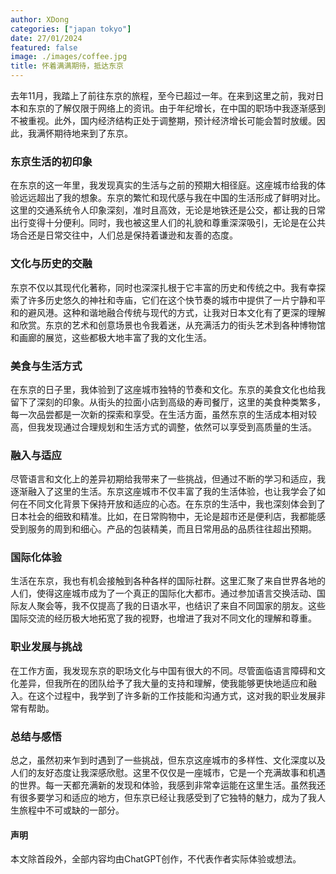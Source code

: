 ```yaml
---
author: XDong
categories: ["japan tokyo"]
date: 27/01/2024
featured: false
image: ./images/coffee.jpg
title: 怀着满满期待，抵达东京
---
```


去年11月，我踏上了前往东京的旅程，至今已超过一年。在来到这里之前，我对日本和东京的了解仅限于网络上的资讯。由于年纪增长，在中国的职场中我逐渐感到不被重视。此外，国内经济结构正处于调整期，预计经济增长可能会暂时放缓。因此，我满怀期待地来到了东京。

### 东京生活的初印象
在东京的这一年里，我发现真实的生活与之前的预期大相径庭。这座城市给我的体验远远超出了我的想象。东京的繁忙和现代感与我在中国的生活形成了鲜明对比。这里的交通系统令人印象深刻，准时且高效，无论是地铁还是公交，都让我的日常出行变得十分便利。同时，我也被这里人们的礼貌和尊重深深吸引，无论是在公共场合还是日常交往中，人们总是保持着谦逊和友善的态度。

### 文化与历史的交融
东京不仅以其现代化著称，同时也深深扎根于它丰富的历史和传统之中。我有幸探索了许多历史悠久的神社和寺庙，它们在这个快节奏的城市中提供了一片宁静和平和的避风港。这种和谐地融合传统与现代的方式，让我对日本文化有了更深的理解和欣赏。东京的艺术和创意场景也令我着迷，从充满活力的街头艺术到各种博物馆和画廊的展览，这些都极大地丰富了我的文化生活。

### 美食与生活方式
在东京的日子里，我体验到了这座城市独特的节奏和文化。东京的美食文化也给我留下了深刻的印象。从街头的拉面小店到高级的寿司餐厅，这里的美食种类繁多，每一次品尝都是一次新的探索和享受。在生活方面，虽然东京的生活成本相对较高，但我发现通过合理规划和生活方式的调整，依然可以享受到高质量的生活。

### 融入与适应
尽管语言和文化上的差异初期给我带来了一些挑战，但通过不断的学习和适应，我逐渐融入了这里的生活。东京这座城市不仅丰富了我的生活体验，也让我学会了如何在不同文化背景下保持开放和适应的心态。在东京的生活中，我也深刻体会到了日本社会的细致和精准。比如，在日常购物中，无论是超市还是便利店，我都能感受到服务的周到和细心。产品的包装精美，而且日常用品的品质往往超出预期。

### 国际化体验
生活在东京，我也有机会接触到各种各样的国际社群。这里汇聚了来自世界各地的人们，使得这座城市成为了一个真正的国际化大都市。通过参加语言交换活动、国际友人聚会等，我不仅提高了我的日语水平，也结识了来自不同国家的朋友。这些国际交流的经历极大地拓宽了我的视野，也增进了我对不同文化的理解和尊重。

### 职业发展与挑战
在工作方面，我发现东京的职场文化与中国有很大的不同。尽管面临语言障碍和文化差异，但我所在的团队给予了我大量的支持和理解，使我能够更快地适应和融入。在这个过程中，我学到了许多新的工作技能和沟通方式，这对我的职业发展非常有帮助。

### 总结与感悟
总之，虽然初来乍到时遇到了一些挑战，但东京这座城市的多样性、文化深度以及人们的友好态度让我深感欣慰。这里不仅仅是一座城市，它是一个充满故事和机遇的世界。每一天都充满新的发现和体验，我感到非常幸运能在这里生活。虽然我还有很多要学习和适应的地方，但东京已经让我感受到了它独特的魅力，成为了我人生旅程中不可或缺的一部分。

#### 声明
本文除首段外，全部内容均由ChatGPT创作，不代表作者实际体验或想法。